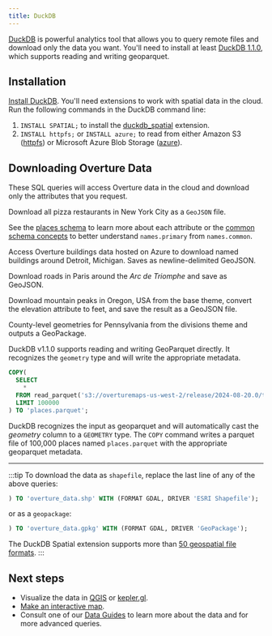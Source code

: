 ```yaml
---
title: DuckDB
---
```



[DuckDB](https://duckdb.org/) is powerful analytics tool that allows you to query remote files and download only the data you want. You'll need to install at least [DuckDB 1.1.0](https://duckdb.org/2024/09/09/announcing-duckdb-110.html), which supports reading and writing geoparquet.

## Installation

[Install DuckDB](https://duckdb.org/docs/installation/). You'll need extensions to work with spatial data in the cloud. Run the following commands in the DuckDB command line:

1. `INSTALL SPATIAL;` to install the [duckdb_spatial](https://github.com/duckdblabs/duckdb_spatial) extension.
2. `INSTALL httpfs;` or `INSTALL azure;` to read from either Amazon S3 ([httpfs](https://duckdb.org/docs/guides/import/s3_import.html)) or Microsoft Azure Blob Storage ([azure](https://duckdb.org/docs/extensions/azure)).

## Downloading Overture Data

These SQL queries will access Overture data in the cloud and download only the attributes that you request.

<Tabs queryString="query">

<TabItem value="Places" label="Places">

Download all pizza restaurants in New York City as a `GeoJSON` file.

<QueryBuilder query={NewYorkPizza}></QueryBuilder>

See the [places schema](/schema/reference/places/place) to learn more about each attribute or the [common schema concepts](/schema/concepts/names/) to better understand `names.primary` from `names.common`.
</TabItem>

<TabItem value="Buildings" label="Buildings">

Access Overture buildings data hosted on Azure to download named buildings around Detroit, Michigan. Saves as newline-delimited GeoJSON.

<QueryBuilder query={DetroitBuildings}></QueryBuilder>
</TabItem>

<TabItem value="Roads" label="Roads">

Download roads in Paris around the _Arc de Triomphe_ and save as GeoJSON.

<QueryBuilder query={ParisRoads}></QueryBuilder>
</TabItem>

<TabItem value="Mountains" label="Mountains">

Download mountain peaks in Oregon, USA from the base theme, convert the elevation attribute to feet, and save the result as a GeoJSON file.

<QueryBuilder query={Peaks}></QueryBuilder>

</TabItem>

<TabItem value="Counties" label="Counties">

County-level geometries for Pennsylvania from the divisions theme and outputs a GeoPackage.

<QueryBuilder query={CountyGeometries}></QueryBuilder>

</TabItem>

<TabItem value="geoparquet" label="As GeoParquet">

DuckDB v1.1.0 supports reading and writing GeoParquet directly. It recognizes the `geometry` type and will write the appropriate metadata.

```sql
COPY(
  SELECT
    *
  FROM read_parquet('s3://overturemaps-us-west-2/release/2024-08-20.0/theme=places/type=place/*', filename=true, hive_partitioning=1)
  LIMIT 100000
) TO 'places.parquet';
```

DuckDB recognizes the input as geoparquet and will automatically cast the _geometry_ column to a `GEOMETRY` type.
The `COPY` command writes a parquet file of 100,000 places named `places.parquet` with the appropriate geoparquet metadata.

</TabItem>
</Tabs>

---

:::tip
To download the data as `shapefile`, replace the last line of any of the above queries:

```sql
) TO 'overture_data.shp' WITH (FORMAT GDAL, DRIVER 'ESRI Shapefile');
```

or as a `geopackage`:

```sql
) TO 'overture_data.gpkg' WITH (FORMAT GDAL, DRIVER 'GeoPackage');
```

The DuckDB Spatial extension supports more than [50 geospatial file formats](https://duckdb.org/docs/extensions/spatial.html#st_read--read-spatial-data-from-files).
:::


## Next steps

- Visualize the data in [QGIS](/examples/QGIS) or [kepler.gl](/examples/kepler-gl).
- [Make an interactive map](/examples/build-a-map).
- Consult one of our [Data Guides](/guides/) to learn more about the data and for more advanced queries.
